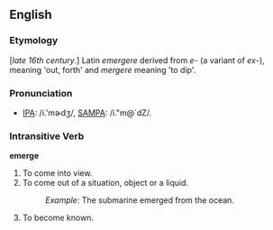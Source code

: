 ==English==

===Etymology===
[''late 16th century''.] Latin ''emergere'' derived from ''e''- (a variant of ''ex''-), meaning 'out, forth' and ''mergere'' meaning 'to dip'.

===Pronunciation===
* [[w:IPA_chart_for_English|IPA]]: /i.'mɚdʒ/, [[w:SAMPA/English|SAMPA]]: /i."m@`dZ/.

===Intransitive Verb===
'''emerge'''
# To come into view.
# To come out of a situation, object or a liquid.
#:''Example'': The submarine emerged from the ocean.
# To become known.